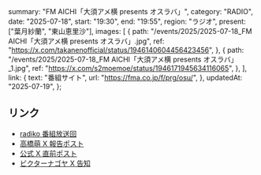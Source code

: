   summary: "FM AICHI「大須アメ横 presents オスラバ」",
  category: "RADIO",
  date: "2025-07-18",
  start: "19:30",
  end: "19:55",
  region: "ラジオ",
  present: ["葉月紗蘭", "東山恵里沙"],
  images: [
    {
      path: "/events/2025/2025-07-18_FM AICHI「大須アメ横 presents オスラバ」.jpg",
      ref: "https://x.com/takanenofficial/status/1946140604456423456",
    },
    {
      path: "/events/2025/2025-07-18_FM AICHI「大須アメ横 presents オスラバ」_1.jpg",
      ref: "https://x.com/s2moemoe/status/1946171945634116065",
    },
  ],
  link: {
    text: "番組サイト",
    url: "https://fma.co.jp/f/prg/osu/",
  },
  updatedAt: "2025-07-19",
};

## リンク

- [radiko 番組放送回](https://radiko.jp/share/?sid=FMAICHI&t=20250718193000)
- [高橋萌 X 報告ポスト](https://x.com/s2moemoe/status/1946171945634116065)
- [公式 X 直前ポスト](https://x.com/takanenofficial/status/1946140604456423456)
- [ビクターナゴヤ X 告知](https://x.com/victor_nagoya/status/1944532291537293562)
